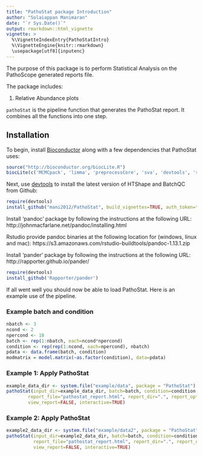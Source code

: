 ```yaml
---
title: "PathoStat package Introduction"
author: "Solaiappan Manimaran"
date: "`r Sys.Date()`"
output: rmarkdown::html_vignette
vignette: >
  %\VignetteIndexEntry{PathoStatIntro}
  %\VignetteEngine{knitr::rmarkdown}
  \usepackage[utf8]{inputenc}
---
```

The purpose of this package is to perform Statistical Analysis on the PathoScope generated reports file.

The package includes:

1. Relative Abundance plots

`pathoStat` is the pipeline function that generates the PathoStat report. It combines all the functions into one step.

## Installation

To begin, install [Bioconductor](http://www.bioconductor.org/) along with a
few dependencies that PathoStat uses:

```r
source("http://bioconductor.org/biocLite.R")
biocLite(c('MCMCpack', 'limma', 'preprocessCore', 'sva', 'devtools', 'stringi', 'corpcor', 'matrixStats', 'shiny', 'ggvis', 'd3heatmap', 'reshape2', 'scales', 'rentrez'))
```

Next, use [devtools](https://github.com/hadley/devtools) to install the latest
version of HTShape and BatchQC from Github:
```r
require(devtools)
install_github("mani2012/PathoStat", build_vignettes=TRUE, auth_token="dadf36cdaef71a2f761f193862a8f6f3f36e3966")
```

Install 'pandoc' package by following the instructions at the following URL:
http://johnmacfarlane.net/pandoc/installing.html

Rstudio provide pandoc binaries at the following location for (windows, linux and mac):
https://s3.amazonaws.com/rstudio-buildtools/pandoc-1.13.1.zip 

Install 'pander' package by following the instructions at the following URL:
http://rapporter.github.io/pander/

```r
require(devtools)
install_github('Rapporter/pander')
```

If all went well you should now be able to load PathoStat. Here is an example use of the pipeline.

### Example batch and condition
```r
nbatch <- 3
ncond <- 2
npercond <- 10
batch <- rep(1:nbatch, each=ncond*npercond)
condition <- rep(rep(1:ncond, each=npercond), nbatch)
pdata <- data.frame(batch, condition)
modmatrix = model.matrix(~as.factor(condition), data=pdata)
```

### Example 1: Apply PathoStat
```r
example_data_dir <- system.file("example/data", package = "PathoStat")
pathoStat(input_dir=example_data_dir, batch=batch, condition=condition, 
        report_file="pathostat_report.html", report_dir=".", report_option_binary="111111111",
        view_report=FALSE, interactive=TRUE)
```

### Example 2: Apply PathoStat
```r
example2_data_dir <- system.file("example/data2", package = "PathoStat")
pathoStat(input_dir=example2_data_dir, batch=batch, condition=condition, 
          report_file="pathostat_report.html", report_dir=".", report_option_binary="111111111",
          view_report=FALSE, interactive=TRUE)
```
